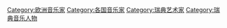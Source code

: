 [[Category:欧洲音乐家|Category:欧洲音乐家]]
[[Category:各国音乐家|Category:各国音乐家]]
[[Category:瑞典艺术家|Category:瑞典艺术家]]
[[Category:瑞典音乐人物|Category:瑞典音乐人物]]